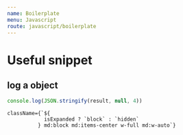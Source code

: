 ```yaml
---
name: Boilerplate
menu: Javascript
route: javascript/boilerplate
---
```


# Useful snippet

## log a object

```js
console.log(JSON.stringify(result, null, 4))
```

```
className={`${
            isExpanded ? `block` : `hidden`
          } md:block md:items-center w-full md:w-auto`}
```
